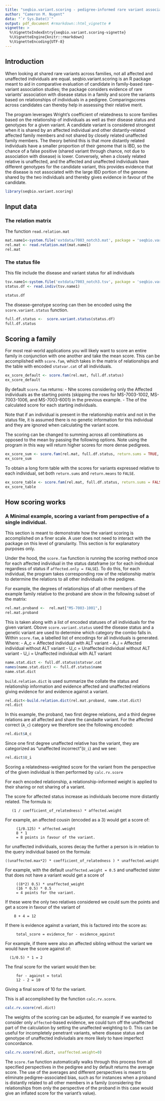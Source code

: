 ```yaml
---
title: "seqbio.variant.scoring - pedigree-informed rare variant association and penetrance scoring"
author: "Cameron M. Nugent"
data: "`r Sys.Date()`"
output: pdf_document #rmarkdown::html_vignette # 
vignette: >
  %\VignetteIndexEntry{seqbio.variant.scoring-vignette}
  %\VignetteEngine{knitr::rmarkdown}
  %\VignetteEncoding{UTF-8}
---
```


## Introduction

When looking at shared rare variants across families, not all affected and unaffected individuals are equal. seqbio.variant.scoring is an R package meant to aid in comparative evaluation of candidate in family-based rare-variant association studies; the package considers evidence of rare variants' association with disease status in a family and score the variants based on relationships of individuals in a pedigree. Comparingscores across candidates can thereby help in assessing their relative merit.

The program leverages Wright’s coefficient of relatedness to score families based on the relationship of individuals as well as their disease status and genotypes for a given variant. A candidate variant is considered strongest when it is shared by an affected individual and other distantly-related affected family members and not shared by closely related unaffected family members. The theory behind this is that more distantly related individuals have a smaller proportion of their genome that is IBD, so the chance of a false positive (shared variant through chance, not due to association with disease) is lower. Conversely, when a closely related relative is unaffected, and the affected and unaffected individuals have different genotypes for the candidate variant, this provides evidence that the disease is not associated with the large IBD portion of the genome shared by the two individuals and thereby gives evidence in favour of the candidate.

```r
library(seqbio.variant.scoring)
```


## Input data

### The relation matrix

The function `read.relation.mat`
```r
mat.name1<-system.file('extdata/7003_notch3.mat', package = 'seqbio.variant.scoring')
rel.mat <- read.relation.mat(mat.name1)
rel.mat
``` 


### The status file

This file include the disease and variant status for all individuals


```r

tsv.name1<-system.file('extdata/7003_notch3.tsv', package = 'seqbio.variant.scoring')
status.df <- read.indiv(tsv.name1)

status.df
``` 

The disease-genotype scoring can then be encoded using the `score.variant.status` function.

```r

full.df.status <-  score.variant.status(status.df)
full.df.status 
``` 



## Scoring a family

For most real-world applications you will likely want to score an entire family in conjunction with one another and take the mean score. This can be accomplished with `score.fam`, which takes in the matrix of relationships and the table with encoded `statvar.cat` of all individuals.

```r

ex_score_default <- score.fam(rel.mat, full.df.status)
ex_score_default
``` 


By default `score.fam` returns:
- Nhe scores considering only the Affected individuals as the starting points (skipping the rows for MS-7003-1002, MS-7003-1006, and MS-7003-6001) in the previous example.
- The of the calculated score for each starting individuals.

Note that if an individual is present in the relationship matrix and not in the status file, it is assumed there is no genetic information for this individual and they are ignored when calculating the variant score.

The scoring can be changed to summing across all combinations as opposed to the mean by passing the following options. Note using the program in this way will return higher scores for more dense pedigrees.
```r

ex_score_sum <- score.fam(rel.mat, full.df.status, return.sums = TRUE, return.means = FALSE)
ex_score_sum
``` 


To obtain a long form table with the scores for variants expressed relative to each individual, set both `return.sums` and `return.means` to `FALSE`.
```r

ex_score_table <- score.fam(rel.mat, full.df.status, return.sums = FALSE, return.means = FALSE)
ex_score_table
``` 
## How scoring works 
### A Minimal example, scoring a variant from perspective of a single individual.

This section is meant to demonstrate how the variant scoring is accomplished on a finer scale. A user does not need to interact with the package on this level of granularity. This section is for explanatory purposes only.

Under the hood, the `score.fam` function is running the scoring method once for each affected individual in the status dataframe (or for each individual regardless of status if `affected.only = FALSE`). To do this, for each individual, the program takes corresponding row of the relationship matrix to determine the relations to all other individuals in the pedigree.  

For example, the degrees of relationships of all other members of the example family relative to the proband are show in the following subset of the matrix:

```r
rel.mat.proband <-  rel.mat["MS-7003-1001",]
rel.mat.proband
```
This is taken along with a list of encoded statuses of all individuals for the given variant. Obove `score.variant.status` used the disease status and a genetic variant are used to determine which category the combo falls in. Within `score.fam`, a labelled list of encodings for all individuals is generated. Where:
    - A_c = Affected individual with ALT variant
    - A_i = Affected individual without ALT variant
    - U_c = Unaffected individual without ALT variant
    - U_i = Unaffected individual with ALT variant
```r
name.stat.dict <- full.df.status$statvar.cat
names(name.stat.dict) <- full.df.status$name
name.stat.dict
```

`build.relation.dict` is used summarize the collate the status and relationship information and evidence affected and unaffected relations giving evidence for and evidence against a variant.
```r
rel.dict<-build.relation.dict(rel.mat.proband, name.stat.dict)
rel.dict
``` 
In this example, the proband, two first degree relations, and a third degree relations are all affected and share the candadte variant. For the affected correct (`A_c`) category we therefore see the following encoded:

```r
rel.dict$A_c
``` 

Since one first degree unaffected relative has the variant, they are categorized as "unaffected incorrect"(`U_i`) and we see:
```r
rel.dict$U_i
``` 

Scoring a relatedness-weighted score for the variant from the perspective of the given individual is then performed by `calc.rv.score`

For each encoded relationship, a relationship-informed weight is applied to their sharing or not sharing of a variant.

The score for affected status increase as individuals become more distantly related. The formula is:
```
   (1 / coefficient_of_relatedness) * affected.weight
```
For example, an affected cousin (encoded as a 3) would get a score of:
```
     (1/0.125) * affected.weight
     8 * 1
     = 8 points in favour of the variant.
```

for unaffected individuals, scores decay the further a person is in relation to the query individual based on the formula:
```
((unaffected.max*2) * coefficient_of_relatedness ) * unaffected.weight
```
For example, with the default `unaffected.weight = 0.5` and unaffected sister that does not have a variant would get a score of
```
     ((8*2) 0.5) * unaffected_weight
     (16 * 0.5) * 0.5
     = 4 points for the variant.

```

If these were the only two relatives considered we could sum the points and get a score in favour of the variant of
```
    8 + 4 = 12
```
If there is evidence against a variant, this is factored into the score as:
```
     total_score = evidence_for - evidence_against
```
For example, if there were also an affected sibling without the variant we would have the score against of:
```
  (1/0.5) * 1 = 2
```

The final score for the variant would then be:
```
     for - against = total
     12 - 2 = 10
```
Giving a final score of 10 for the variant.

This is all accomplished by the function `calc.rv.score`. 
```r
calc.rv.score(rel.dict)
``` 

The weights of the scoring can be adjusted, for example if we wanted to consider only `affected`-based evidence, we could turn off the unaffected part of the calculation by setting the unaffected weighting to 0. This can be useful for incompletely penetrant variants, where disease status and genotype of unaffected indiviudals are more likely to have imperfect concordance.

```r
calc.rv.score(rel.dict, unaffected.weight=0)
``` 

The `score.fam` function automatically walks through this process from all specified perspectives in the pedigree and by default returns the average score. The use of the averages and different perspectives is meant to eliminate pedigree-associated bias, such as for instances when a proband is distantly related to all other members in a family (considering the relationships from only the perspective of the proband in this case would give an inflated score for the variant's value).


```r


``` 


```r


``` 
